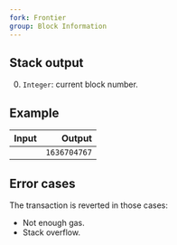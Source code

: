 ```yaml
---
fork: Frontier
group: Block Information
---
```


## Stack output

0. `Integer`: current block number.

## Example

| Input | Output |
|------:|-------:|
|  | `1636704767` |

## Error cases

The transaction is reverted in those cases:
- Not enough gas.
- Stack overflow.
